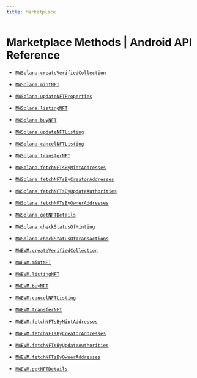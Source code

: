 ```yaml
---
title: Marketplace
---
```


# Marketplace Methods | Android API Reference
- [`MWSolana.createVerifiedCollection`](/api-reference/android/marketplace/MWSolana.createVerifiedCollection)
- [`MWSolana.mintNFT`](/api-reference/android/marketplace/MWSolana.mintNFT)
- [`MWSolana.updateNFTProperties`](/api-reference/android/marketplace/MWSolana.updateNFTProperties)
- [`MWSolana.listingNFT`](/api-reference/android/marketplace/MWSolana.listingNFT)
- [`MWSolana.buyNFT`](/api-reference/android/marketplace/MWSolana.buyNFT)
- [`MWSolana.updateNFTListing`](/api-reference/android/marketplace/MWSolana.updateNFTListing)
- [`MWSolana.cancelNFTListing`](/api-reference/android/marketplace/MWSolana.cancelNFTListing)
- [`MWSolana.transferNFT`](/api-reference/android/marketplace/MWSolana.transferNFT)
- [`MWSolana.fetchNFTsByMintAddresses`](/api-reference/android/marketplace/MWSolana.fetchNFTsByMintAddresses)
- [`MWSolana.fetchNFTsByCreatorAddresses`](/api-reference/android/marketplace/MWSolana.fetchNFTsByCreatorAddresses)
- [`MWSolana.fetchNFTsByUpdateAuthorities`](/api-reference/android/marketplace/MWSolana.fetchNFTsByUpdateAuthorities)
- [`MWSolana.fetchNFTsByOwnerAddresses`](/api-reference/android/marketplace/MWSolana.fetchNFTsByOwnerAddresses)
- [`MWSolana.getNFTDetails`](/api-reference/android/marketplace/MWSolana.getNFTDetails)
- [`MWSolana.checkStatusOfMinting`](/api-reference/android/marketplace/MWSolana.checkStatusOfMinting)
- [`MWSolana.checkStatusOfTransactions`](/api-reference/android/marketplace/MWSolana.checkStatusOfTransactions)


- [`MWEVM.createVerifiedCollection`](/api-reference/android/marketplace/MWEVM.createVerifiedCollection)
- [`MWEVM.mintNFT`](/api-reference/android/marketplace/MWEVM.mintNFT)
- [`MWEVM.listingNFT`](/api-reference/android/marketplace/MWEVM.listingNFT)
- [`MWEVM.buyNFT`](/api-reference/android/marketplace/MWEVM.buyNFT)
- [`MWEVM.cancelNFTListing`](/api-reference/android/marketplace/MWEVM.cancelNFTListing)
- [`MWEVM.transferNFT`](/api-reference/android/marketplace/MWEVM.transferNFT)
- [`MWEVM.fetchNFTsByMintAddresses`](/api-reference/android/marketplace/MWEVM.fetchNFTsByMintAddresses)
- [`MWEVM.fetchNFTsByCreatorAddresses`](/api-reference/android/marketplace/MWEVM.fetchNFTsByCreatorAddresses)
- [`MWEVM.fetchNFTsByUpdateAuthorities`](/api-reference/android/marketplace/MWEVM.fetchNFTsByUpdateAuthorities)
- [`MWEVM.fetchNFTsByOwnerAddresses`](/api-reference/android/marketplace/MWEVM.fetchNFTsByOwnerAddresses)
- [`MWEVM.getNFTDetails`](/api-reference/android/marketplace/MWEVM.getNFTDetails)
